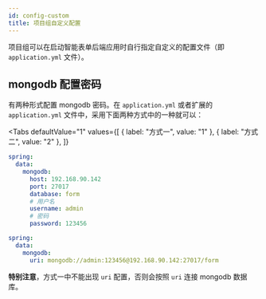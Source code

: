 ```yaml
---
id: config-custom
title: 项目组自定义配置
---
```


项目组可以在启动智能表单后端应用时自行指定自定义的配置文件（即 `application.yml` 文件）。

## mongodb 配置密码

有两种形式配置 mongodb 密码。在 `application.yml` 或者扩展的 `application.yml` 文件中，采用下面两种方式中的一种就可以：


<Tabs
  defaultValue="1"
  values={[
    { label: "方式一", value: "1" },
    { label: "方式二", value: "2" },
  ]}
>
  <TabItem value="1">

```yaml {8,10}
spring:
  data:
    mongodb:
      host: 192.168.90.142
      port: 27017
      database: form
      # 用户名
      username: admin
      # 密码
      password: 123456
```

  </TabItem>
  <TabItem value={2}>

```yaml {4}
spring:
  data:
    mongodb:
      uri: mongodb://admin:123456@192.168.90.142:27017/form
```

  </TabItem>
</Tabs>

**特别注意**，方式一中不能出现 `uri` 配置，否则会按照 `uri` 连接 mongodb 数据库。
